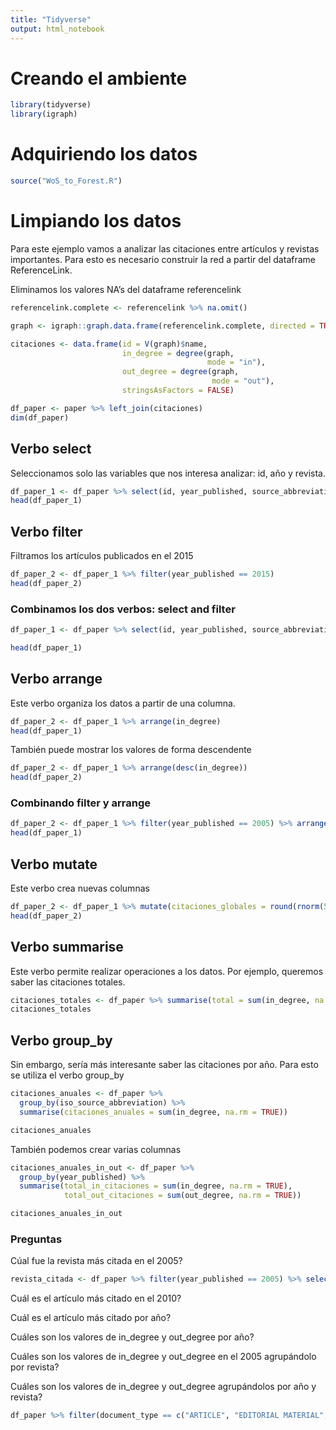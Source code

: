 ```yaml
---
title: "Tidyverse"
output: html_notebook
---
```


# Creando el ambiente

```r
library(tidyverse)
library(igraph)
```

# Adquiriendo los datos

```r
source("WoS_to_Forest.R")
```

# Limpiando los datos

Para este ejemplo vamos a analizar las citaciones entre artículos y revistas importantes. Para esto es necesario construir la red a partir del dataframe ReferenceLink. 

Eliminamos los valores NA's del dataframe referencelink

```r
referencelink.complete <- referencelink %>% na.omit()

graph <- igraph::graph.data.frame(referencelink.complete, directed = TRUE)

citaciones <- data.frame(id = V(graph)$name, 
                         in_degree = degree(graph, 
                                            mode = "in"),
                         out_degree = degree(graph, 
                                             mode = "out"),
                         stringsAsFactors = FALSE)

df_paper <- paper %>% left_join(citaciones) 
dim(df_paper)
```

## Verbo select 

Seleccionamos solo las variables que nos interesa analizar: id, año y revista. 

```r
df_paper_1 <- df_paper %>% select(id, year_published, source_abbreviation_29_character, in_degree, out_degree)
head(df_paper_1)
```

## Verbo filter

Filtramos los artículos publicados en el 2015

```r
df_paper_2 <- df_paper_1 %>% filter(year_published == 2015)
head(df_paper_2)
```

### Combinamos los dos verbos: select and filter 

```r
df_paper_1 <- df_paper %>% select(id, year_published, source_abbreviation_29_character, in_degree, out_degree) %>% filter(year_published == 2015)

head(df_paper_1)
```

## Verbo arrange

Este verbo organiza los datos a partir de una columna. 

```r
df_paper_2 <- df_paper_1 %>% arrange(in_degree)
head(df_paper_1)
```

También puede mostrar los valores de forma descendente

```r
df_paper_2 <- df_paper_1 %>% arrange(desc(in_degree))
head(df_paper_2)
```

### Combinando filter y arrange

```r
df_paper_2 <- df_paper_1 %>% filter(year_published == 2005) %>% arrange(in_degree)
head(df_paper_1)
```

## Verbo mutate

Este verbo crea nuevas columnas 

```r
df_paper_2 <- df_paper_1 %>% mutate(citaciones_globales = round(rnorm(59, 100, 10), digits = 0), otra = 1:59)
head(df_paper_2)
```

## Verbo summarise

Este verbo permite realizar operaciones a los datos. Por ejemplo, queremos saber las citaciones totales.

```r
citaciones_totales <- df_paper %>% summarise(total = sum(in_degree, na.rm = TRUE))
citaciones_totales
```

## Verbo group_by

Sin embargo, sería más interesante saber las citaciones por año. Para esto se utiliza el verbo group_by

```r
citaciones_anuales <- df_paper %>% 
  group_by(iso_source_abbreviation) %>%
  summarise(citaciones_anuales = sum(in_degree, na.rm = TRUE))

citaciones_anuales
```

También podemos crear varias columnas

```r
citaciones_anuales_in_out <- df_paper %>% 
  group_by(year_published) %>%
  summarise(total_in_citaciones = sum(in_degree, na.rm = TRUE), 
            total_out_citaciones = sum(out_degree, na.rm = TRUE))

citaciones_anuales_in_out
```

### Preguntas

Cúal fue la revista más citada en el 2005?


```r
revista_citada <- df_paper %>% filter(year_published == 2005) %>% select(iso_source_abbreviation, in_degree) %>% arrange(desc(in_degree))
```


Cuál es el artículo más citado en el 2010?

Cuál es el artículo más citado por año?

Cuáles son los valores de in_degree y out_degree por año?

Cuáles son los valores de in_degree y out_degree en el 2005 agrupándolo por revista?

Cuáles son los valores de in_degree y out_degree agrupándolos por año y revista?

```r
df_paper %>% filter(document_type == c("ARTICLE", "EDITORIAL MATERIAL", "REVIEW"), in_degree > 0)  %>% select(id, year_published, in_degree, document_type) %>% ggplot(aes(x = document_type, y = in_degree)) + geom_col() + facet_wrap(~ year_published)
  
```

